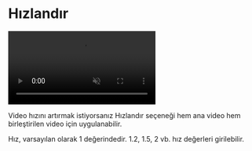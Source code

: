 # Hızlandır

<video autoPlay muted loop controls>
  <source src="/hızlandır.mp4" type="video/mp4" />
  Your browser does not support the video tag.
</video>



Video hızını artırmak istiyorsanız Hızlandır seçeneği hem ana video hem birleştirilen video için uygulanabilir.


Hız, varsayılan olarak 1 değerindedir. 1.2, 1.5, 2 vb. hız değerleri girilebilir.